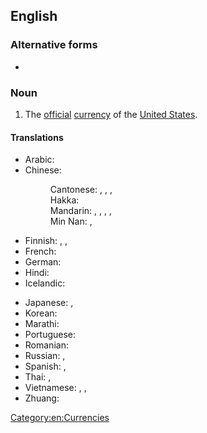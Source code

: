 {{also|U.S. dollar|US-Dollar}}
==English==

===Alternative forms===
* {{l|en|U.S. dollar}}

===Noun===
{{en-noun}}
{{wikipedia|United States dollar}}

# The [[official]] [[currency]] of the [[United States]].

====Translations====
{{trans-top|official currency of the United States}}
* Arabic: {{t|ar|دُولَار أَمْرِيكِيّ|m|tr=dōlār ʾamrīkiyy}}
* Chinese:
*: Cantonese: {{t|yue|美金|tr=mei6 gam1}}, {{t|yue|美元|tr=mei6 jyun4}}, {{t|yue|美圓}}, {{t|yue|美圆|tr=mei6 jyun4}}
*: Hakka: {{t|hak|美金|tr=Mî-kîm|sc=Hani}}
*: Mandarin: {{t+|cmn|美元|tr=Měiyuán}}, {{t+|cmn|美圓}}, {{t+|cmn|美圆|tr=Měiyuán}}, {{t+|cmn|美金|tr=Měijīn}}, {{t-check|cmn|金元|tr=jīnyuán}}
*: Min Nan: {{t+|nan|美金|tr=Bí-kim}}, {{t|nan|美元|tr=Bí-gôan}}
* Finnish: {{t|fi|Yhdysvaltain dollari}}, {{t+|fi|dollari}}, {{t|fi|US-dollari}}
* French: {{t+|fr|dollar américain|m}}
* German: {{t+|de|US-Dollar|m}}
* Hindi: {{t|hi|अमेरिकी डॉलर|m|sc=Deva}}
* Icelandic: {{t|is|bandaríkjadalur}}
{{trans-mid}}
* Japanese: {{t|ja|アメリカ・ドル|tr=Amerika-doru}}, {{t|ja|米ドル|tr=Bei-doru}}
* Korean: {{t|ko|^미국 달러|sc=Kore}}
* Marathi: {{t|mr|अमेरिकन डॉलर|m|sc=Deva}}
* Portuguese: {{t|pt|dólar americano|m}}
* Romanian: {{t|ro|dolar american|m}}
* Russian: {{t|ru|америка́нский до́ллар|m}}, {{t|ru|до́ллар США|m}}
* Spanish: {{t|es|dólar de EE.UU.|m}}, {{t|es|dólar americano|m}}
* Thai: {{t|th|ดอลลาร์สหรัฐ|tr=donlâat ràt}}, {{t|th|ดอลลาร์อเมริกัน|tr=donlâa amayrígan}}
* Vietnamese: {{t|vi|đô-la Mỹ}}, {{t|vi|đồng Mỹ}}, {{t|vi|Mĩ kim}}
* Zhuang: {{t|za|Meijyenz}}
{{trans-bottom}}

[[Category:en:Currencies]]